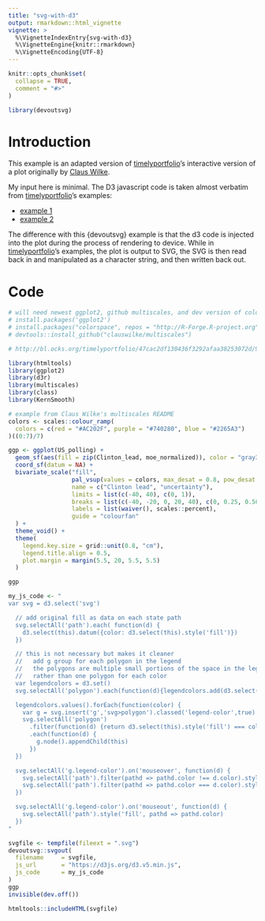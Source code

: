 ```yaml
---
title: "svg-with-d3"
output: rmarkdown::html_vignette
vignette: >
  %\VignetteIndexEntry{svg-with-d3}
  %\VignetteEngine{knitr::rmarkdown}
  %\VignetteEncoding{UTF-8}
---
```


```r
knitr::opts_chunk$set(
  collapse = TRUE,
  comment = "#>"
)
```

```r
library(devoutsvg)
```


# Introduction

This example is an adapted version of [timelyportfolio](https://twitter.com/timelyportfolio)'s interactive 
version of a plot originally by [Claus Wilke](http://wilkelab.org/).

My input here is minimal.  The D3 javascript code is taken almost verbatim from [timelyportfolio](https://twitter.com/timelyportfolio)'s examples:

* [example 1](https://bl.ocks.org/timelyportfolio/47cac2df130436f3292afaa38253072d)
* [example 2](https://bl.ocks.org/timelyportfolio/b5b22cf7519261fa692a8cc696a943ce)

The difference with this {devoutsvg} example is that the d3 code is injected into the
plot during the process of rendering to device.   While in [timelyportfolio](https://twitter.com/timelyportfolio)'s examples,
the plot is output to SVG, the SVG is then read back in and manipulated as a character string, and then written back out.


# Code



```r
# will need newest ggplot2, github multiscales, and dev version of colorspace
# install.packages('ggplot2')
# install.packages("colorspace", repos = "http://R-Forge.R-project.org")
# devtools::install_github("clauswilke/multiscales")

# http://bl.ocks.org/timelyportfolio/47cac2df130436f3292afaa38253072d/9bde7a2417cc44b3b14038a6a945f604960cef87

library(htmltools)
library(ggplot2)
library(d3r)
library(multiscales)
library(class)
library(KernSmooth)
```


```r
# example from Claus Wilke's multiscales README
colors <- scales::colour_ramp(
  colors = c(red = "#AC202F", purple = "#740280", blue = "#2265A3")
)((0:7)/7)
```


```r
ggp <- ggplot(US_polling) + 
  geom_sf(aes(fill = zip(Clinton_lead, moe_normalized)), color = "gray30", size = 0.2) + 
  coord_sf(datum = NA) +
  bivariate_scale("fill",
                  pal_vsup(values = colors, max_desat = 0.8, pow_desat = 0.2, max_light = 0.7, pow_light = 1),
                  name = c("Clinton lead", "uncertainty"),
                  limits = list(c(-40, 40), c(0, 1)),
                  breaks = list(c(-40, -20, 0, 20, 40), c(0, 0.25, 0.50, 0.75, 1.)),
                  labels = list(waiver(), scales::percent),
                  guide = "colourfan"
  ) +
  theme_void() +
  theme(
    legend.key.size = grid::unit(0.8, "cm"),
    legend.title.align = 0.5,
    plot.margin = margin(5.5, 20, 5.5, 5.5)
  )

ggp
```


```r
my_js_code <- "  
var svg = d3.select('svg')

  // add original fill as data on each state path
  svg.selectAll('path').each( function(d) {
    d3.select(this).datum({color: d3.select(this).style('fill')})
  })

  // this is not necessary but makes it cleaner
  //   add g group for each polygon in the legend
  //   the polygons are multiple small portions of the space in the legend
  //   rather than one polygon for each color
  var legendcolors = d3.set()
  svg.selectAll('polygon').each(function(d){legendcolors.add(d3.select(this).style('fill'))})

  legendcolors.values().forEach(function(color) {
    var g = svg.insert('g','svg>polygon').classed('legend-color',true).datum({color: color})
    svg.selectAll('polygon')
      .filter(function(d) {return d3.select(this).style('fill') === color})
      .each(function(d) {
        g.node().appendChild(this)
      })
  })

  svg.selectAll('g.legend-color').on('mouseover', function(d) {
    svg.selectAll('path').filter(pathd => pathd.color !== d.color).style('fill', 'white')
    svg.selectAll('path').filter(pathd => pathd.color === d.color).style('fill', d.color)
  })

  svg.selectAll('g.legend-color').on('mouseout', function(d) {
    svg.selectAll('path').style('fill', pathd => pathd.color)
  })
"
```


```r
svgfile <- tempfile(fileext = ".svg")
devoutsvg::svgout(
  filename     = svgfile, 
  js_url       = "https://d3js.org/d3.v5.min.js",
  js_code      = my_js_code
)
ggp
invisible(dev.off())
```


```r
htmltools::includeHTML(svgfile)
```

